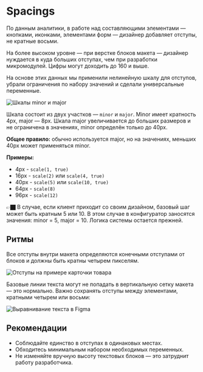 
<Meta title="Design / Spacings" />

# Spacings

По данным аналитики, в работе над составляющими элементами — кнопками, иконками, элементами форм — дизайнер добавляет отступы, не кратные восьми.

На более высоком уровне — при верстке блоков макета — дизайнер нуждается в куда больших отступах, чем при разработки микромодулей. Цифры могут доходить до 160 и выше.

На основе этих данных мы применили нелинейную шкалу для отступов, убрали ограничения по набору значений и сделали универсальные переменные.

![Шкалы minor и major](images/spacings/scale.png)

Шкала состоит из двух участков — `minor` и `major`. Minor имеет кратность 4px, major — 8px. Шкала major увеличивается до больших размеров и не ограничена в значениях, minor определён только до 40px.

**Общее правило:** обычно используется major, но на значениях, меньших 40px может применяться minor.

**Примеры:**

-   4px - `scale(1, true)`
-   16px - `scale(2)` или `scale(4, true)`
-   40px - `scale(5)` или `scale(10, true)`
-   64px - `scale(8)`
-   96px - `scale(12)`

👉🏿 В случае, если клиент приходит со своим дизайном, базовый шаг может быть кратным 5 или 10. В этом случае в конфигуратор заносятся значения: minor = 5, major = 10. Логика системы остается прежней.

## Ритмы

Все отступы внутри макета определяются конечными отступами от блоков и должны быть кратны четырем пикселям.

![Отступы на примере карточки товара](images/spacings/product-card.jpg)

Базовые линии текста могут не попадать в вертикальную сетку макета — это нормально. Важно сохранять отступы между элементами, кратными четырем или восьми:

![Выравнивание текста в Figma](images/spacings/text.png)

## Рекомендации

-   Соблюдайте единство в отступах в одинаковых местах.
-   Обходитесь минимальным набором необходимых переменных.
-   Не изменяйте вручную высоту текстовых блоков — это затруднит работу разработчика.
